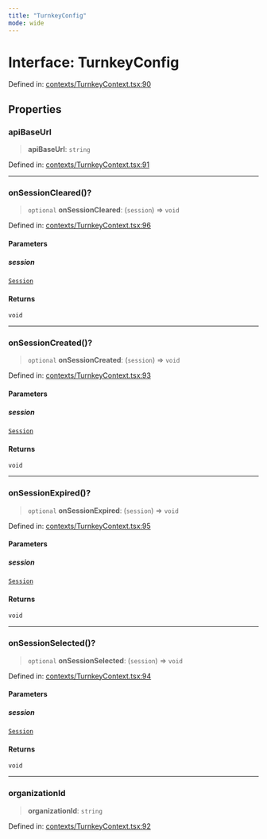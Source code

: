 ```yaml
---
title: "TurnkeyConfig"
mode: wide
---
```

  
# Interface: TurnkeyConfig

Defined in: [contexts/TurnkeyContext.tsx:90](https://github.com/tkhq/sdk/blob/main/packages/sdk-react-native/src/contexts/TurnkeyContext.tsx#L90)

## Properties

### apiBaseUrl

> **apiBaseUrl**: `string`

Defined in: [contexts/TurnkeyContext.tsx:91](https://github.com/tkhq/sdk/blob/main/packages/sdk-react-native/src/contexts/TurnkeyContext.tsx#L91)

***

### onSessionCleared()?

> `optional` **onSessionCleared**: (`session`) => `void`

Defined in: [contexts/TurnkeyContext.tsx:96](https://github.com/tkhq/sdk/blob/main/packages/sdk-react-native/src/contexts/TurnkeyContext.tsx#L96)

#### Parameters

##### session

[`Session`](../Session/readme)

#### Returns

`void`

***

### onSessionCreated()?

> `optional` **onSessionCreated**: (`session`) => `void`

Defined in: [contexts/TurnkeyContext.tsx:93](https://github.com/tkhq/sdk/blob/main/packages/sdk-react-native/src/contexts/TurnkeyContext.tsx#L93)

#### Parameters

##### session

[`Session`](../Session/readme)

#### Returns

`void`

***

### onSessionExpired()?

> `optional` **onSessionExpired**: (`session`) => `void`

Defined in: [contexts/TurnkeyContext.tsx:95](https://github.com/tkhq/sdk/blob/main/packages/sdk-react-native/src/contexts/TurnkeyContext.tsx#L95)

#### Parameters

##### session

[`Session`](../Session/readme)

#### Returns

`void`

***

### onSessionSelected()?

> `optional` **onSessionSelected**: (`session`) => `void`

Defined in: [contexts/TurnkeyContext.tsx:94](https://github.com/tkhq/sdk/blob/main/packages/sdk-react-native/src/contexts/TurnkeyContext.tsx#L94)

#### Parameters

##### session

[`Session`](../Session/readme)

#### Returns

`void`

***

### organizationId

> **organizationId**: `string`

Defined in: [contexts/TurnkeyContext.tsx:92](https://github.com/tkhq/sdk/blob/main/packages/sdk-react-native/src/contexts/TurnkeyContext.tsx#L92)

